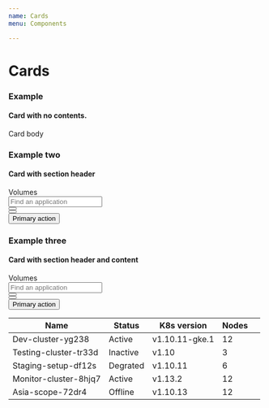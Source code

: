 ```yaml
---
name: Cards
menu: Components

---
```


# Cards
### Example
#### Card with no contents.
<Playground>
  <div class="card">
    <div class="card-body">
      Card body
    </div>
  </div>
</Playground>

### Example two
#### Card with section header
<Playground>
  <div class="card">
    <div class="card-body">
      <div class="section-header">
        <div class="section-header_title">
          <span class="section-header_title__text">Volumes</span>
        </div>
        <div class="section-header-controls">
          <div class="section-header-controls_item">
            <input class="form-control" placeholder="Find an application" />
          </div>
          <div class="section-header-controls_item">
            <button class="btn btn-secondary">
              <span class="fa fa-edit" />
            </button>
          </div>
          <div class="section-header-controls_item">
            <button class="btn btn-secondary">
              <span class="fa fa-filter" />
            </button>
          </div>
          <div class="section-header-controls_item ml-auto">
            <button class="btn btn-primary">Primary action</button>
          </div>
        </div>
      </div>
    </div>
  </div>
</Playground>

### Example three
#### Card with section header and content
<Playground>
  <div class="card">
    <div class="card-body">
      <div class="section-header">
        <div class="section-header_title">
          <span class="section-header_title__text">Volumes</span>
        </div>
        <div class="section-header-controls">
          <div class="section-header-controls_item">
            <input class="form-control" placeholder="Find an application" />
          </div>
          <div class="section-header-controls_item">
            <button class="btn btn-secondary">
              <span class="fa fa-edit" />
            </button>
          </div>
          <div class="section-header-controls_item">
            <button class="btn btn-secondary">
              <span class="fa fa-filter" />
            </button>
          </div>
          <div class="section-header-controls_item ml-auto">
            <button class="btn btn-primary">Primary action</button>
          </div>
        </div>
      </div>
      <table class="table table-hover">
        <thead>
          <tr>
            <th scope="col">Name</th>
            <th scope="col">Status</th>
            <th scope="col">K8s version</th>
            <th scope="col">Nodes</th>
            <th scope="col" />
          </tr>
        </thead>
        <tbody>
          <tr>
            <td>Dev-cluster-yg238</td>
            <td>
              <span class="badge badge-gradient-success badge-pill">Active</span>
            </td>
            <td>v1.10.11-gke.1</td>
            <td>12</td>
            <td />
          </tr>
          <tr>
            <td>Testing-cluster-tr33d</td>
            <td>
              <span class="badge badge-gradient-danger badge-pill">Inactive</span>
            </td>
            <td>v1.10</td>
            <td>3</td>
            <td />
          </tr>
          <tr>
            <td>Staging-setup-df12s</td>
            <td>
              <span class="badge badge-gradient-warning badge-pill">Degrated</span>
            </td>
            <td>v1.10.11</td>
            <td>6</td>
            <td />
          </tr>
          <tr>
            <td>Monitor-cluster-8hjq7</td>
            <td>
              <span class="badge badge-gradient-success badge-pill">Active</span>
            </td>
            <td>v1.13.2</td>
            <td>12</td>
            <td />
          </tr>
          <tr>
            <td>Asia-scope-72dr4</td>
            <td>
              <span class="badge badge-gradient-danger badge-pill">Offline</span>
            </td>
            <td>v1.10.13</td>
            <td>12</td>
            <td />
          </tr>
        </tbody>
      </table>
    </div>
  </div>
</Playground>
